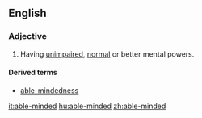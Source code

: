==English==

===Adjective===
{{en-adj|pos=[[able]]-[[minded]]}}

# Having [[unimpaired]], [[normal]] or better mental powers.

====Derived terms====
* [[able-mindedness]]
[[it:able-minded]]
[[hu:able-minded]]
[[zh:able-minded]]